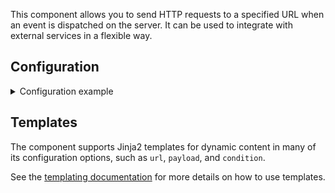 

<ComponentHeader meta={ComponentMetadata} />

This component allows you to send HTTP requests to a specified URL when an event is dispatched on the server.
It can be used to integrate with external services in a flexible way.

## Configuration

<details>
  <summary>Configuration example</summary>

```yaml title="/config/config.yaml"
webhook:
  cool_hook:
    trigger:
      event: camera_one/motion_detected # The event to listen for
      condition:
        > # Optional condition to filter events, e.g., only trigger if motion is detected
        {{ event.motion_detected }}
    url: http://example.com/webhook
    payload: "Motion detected on {{ event.camera_identifier }}!"
```

</details>

<ComponentConfiguration meta={ComponentMetadata} config={config} />

## Templates

The component supports Jinja2 templates for dynamic content in many of its configuration options, such as `url`, `payload`, and `condition`.

See the [templating documentation](/docs/documentation/configuration/templating) for more details on how to use templates.

<ComponentTroubleshooting meta={ComponentMetadata} />
